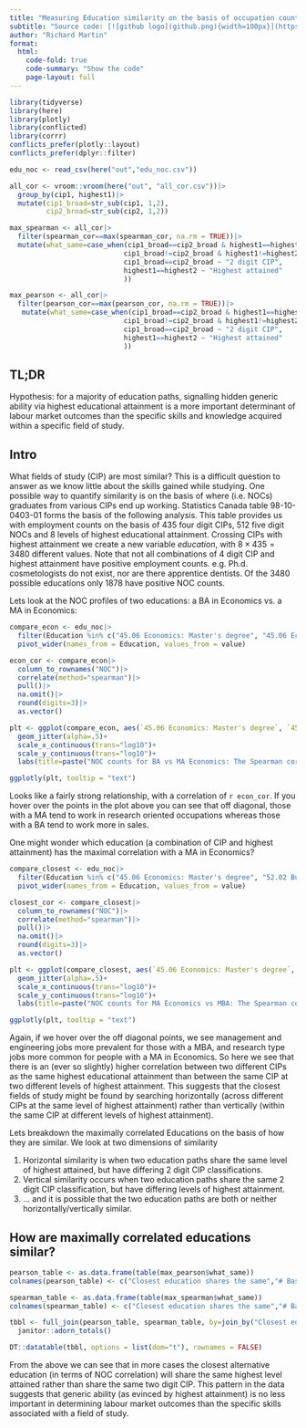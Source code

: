 ```yaml
---
title: "Measuring Education similarity on the basis of occupation counts"
subtitle: "Source code: [![github logo](github.png){width=100px}](https://github.com/bcgov/education_clustering){target='_blank'}"
author: "Richard Martin"
format:
  html:
    code-fold: true
    code-summary: "Show the code"
    page-layout: full
---
```


```r
library(tidyverse)
library(here)
library(plotly)
library(conflicted)
library(corrr)
conflicts_prefer(plotly::layout)
conflicts_prefer(dplyr::filter)
```


```r
edu_noc <- read_csv(here("out","edu_noc.csv"))

all_cor <- vroom::vroom(here("out", "all_cor.csv"))|>
  group_by(cip1, highest1)|>
  mutate(cip1_broad=str_sub(cip1, 1,2),
         cip2_broad=str_sub(cip2, 1,2))

max_spearman <- all_cor|>
  filter(spearman_cor==max(spearman_cor, na.rm = TRUE))|>
  mutate(what_same=case_when(cip1_broad==cip2_broad & highest1==highest2 ~ "Both 2 digit CIP and Highest attained",
                            cip1_broad!=cip2_broad & highest1!=highest2 ~ "Neither 2 digit CIP nor Highest attained",
                            cip1_broad==cip2_broad ~ "2 digit CIP",
                            highest1==highest2 ~ "Highest attained"
                            ))

max_pearson <- all_cor|>
  filter(pearson_cor==max(pearson_cor, na.rm = TRUE))|>
   mutate(what_same=case_when(cip1_broad==cip2_broad & highest1==highest2 ~ "Both 2 digit CIP and Highest attained",
                            cip1_broad!=cip2_broad & highest1!=highest2 ~ "Neither 2 digit CIP nor Highest attained",
                            cip1_broad==cip2_broad ~ "2 digit CIP",
                            highest1==highest2 ~ "Highest attained"
                            ))

```

## TL;DR

Hypothesis: for a majority of education paths, signalling hidden generic ability via highest educational attainment is a more important determinant of labour market outcomes than the specific skills and knowledge acquired within a specific field of study.  

## Intro

What fields of study (CIP) are most similar?  This is a difficult question to answer as we know little about the skills gained while studying. One possible way to quantify similarity is on the basis of where (i.e. NOCs) graduates from various CIPs end up working. Statistics Canada table 98-10-0403-01 forms the basis of the following analysis.  This table provides us with employment counts on the basis of 435 four digit CIPs, 512 five digit NOCs and 8 levels of highest educational attainment. Crossing CIPs with highest attainment we create a new variable *education*, with $8 \times 435 = 3480$ different values.  Note that not all combinations of 4 digit CIP and highest attainment have positive employment counts. e.g. Ph.d. cosmetologists do not exist, nor are there apprentice dentists.  Of the 3480 possible educations only 1878 have positive NOC counts.  

Lets look at the NOC profiles of two educations: a BA in Economics vs. a MA in Economics:

```r
compare_econ <- edu_noc|>
  filter(Education %in% c("45.06 Economics: Master's degree", "45.06 Economics: Bachelor's degree"))|>
  pivot_wider(names_from = Education, values_from = value)

econ_cor <- compare_econ|>
  column_to_rownames("NOC")|>
  correlate(method="spearman")|>
  pull()|>
  na.omit()|>
  round(digits=3)|>
  as.vector()

plt <- ggplot(compare_econ, aes(`45.06 Economics: Master's degree`, `45.06 Economics: Bachelor's degree`, text=NOC))+
  geom_jitter(alpha=.5)+
  scale_x_continuous(trans="log10")+
  scale_y_continuous(trans="log10")+
  labs(title=paste("NOC counts for BA vs MA Economics: The Spearman correlation is", econ_cor))

ggplotly(plt, tooltip = "text")
```

Looks like a fairly strong relationship, with a correlation of `r econ_cor`. If you hover over the points in the plot above you can see that off diagonal, those with a MA tend to work in research oriented occupations whereas those with a BA tend to work more in sales. 

One might wonder which education (a combination of CIP and highest attainment) has the maximal correlation with a MA in Economics?  

```r
compare_closest <- edu_noc|>
  filter(Education %in% c("45.06 Economics: Master's degree", "52.02 Business administration, management and operations: Master's degree"))|>
  pivot_wider(names_from = Education, values_from = value)

closest_cor <- compare_closest|>
  column_to_rownames("NOC")|>
  correlate(method="spearman")|>
  pull()|>
  na.omit()|>
  round(digits=3)|>
  as.vector()

plt <- ggplot(compare_closest, aes(`45.06 Economics: Master's degree`, `52.02 Business administration, management and operations: Master's degree`, text=NOC))+
  geom_jitter(alpha=.5)+
  scale_x_continuous(trans="log10")+
  scale_y_continuous(trans="log10")+
  labs(title=paste("NOC counts for MA Economics vs MBA: The Spearman correlation is", closest_cor))

ggplotly(plt, tooltip = "text")
```

Again, if we hover over the off diagonal points, we see management and engineering jobs more prevalent for those with a MBA, and research type jobs more common for people with a MA in Economics. So here we see that there is an (ever so slightly) higher correlation between two different CIPs as the same highest educational attainment than between the same CIP at two different levels of highest attainment. This suggests that the closest fields of study might be found by searching horizontally (across different CIPs at the same level of highest attainment) rather than vertically (within the same CIP at different levels of highest attainment). 

Lets breakdown the maximally correlated Educations on the basis of how they are similar.  We look at two dimensions of similarity

1) Horizontal similarity is when two education paths share the same level of highest attained, but have differing 2 digit CIP classifications.
2) Vertical similarity occurs when two education paths share the same 2 digit CIP classification, but have differing levels of highest attainment.
3) ... and it is possible that the two education paths are both or neither horizontally/vertically similar. 

## How are maximally correlated educations similar? 

```r
pearson_table <- as.data.frame(table(max_pearson$what_same))
colnames(pearson_table) <- c("Closest education shares the same","# Based on Pearson Correlation")

spearman_table <- as.data.frame(table(max_spearman$what_same))
colnames(spearman_table) <- c("Closest education shares the same","# Based on Spearman Correlation") 

tbbl <- full_join(pearson_table, spearman_table, by=join_by("Closest education shares the same"))|>
  janitor::adorn_totals()

DT::datatable(tbbl, options = list(dom="t"), rownames = FALSE)
```

From the above we can see that in more cases the closest alternative education (in terms of NOC correlation) will share the same highest level attained rather than share the same two digit CIP.  This pattern in the data suggests that generic ability (as evinced by highest attainment) is no less important in determining labour market outcomes than the specific skills associated with a field of study.  
 
 

